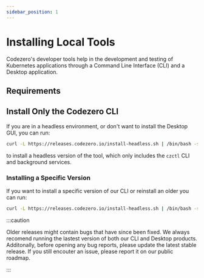 ```yaml
---
sidebar_position: 1
---
```



# Installing Local Tools

Codezero's developer tools help in the development and testing of Kubernetes applications through a Command Line Interface (CLI) and a Desktop application.

<AppInstall />

## Requirements

<AppRequirements />

## Install Only the Codezero CLI

If you are in a headless environment, or don't want to install the Desktop GUI, you can run:

```bash
curl -L https://releases.codezero.io/install-headless.sh | /bin/bash -s pasley
```

to install a headless version of the tool, which only includes the `czctl` CLI and background services.

### Installing a Specific Version

If you want to install a specific version of our CLI or reinstall an older you can run:

```bash
curl -L https://releases.codezero.io/install-headless.sh | /bin/bash -s -- 1.7.0
```

:::caution

Older releases might contain bugs that have since been fixed. We always recomend running the lastest version of both our CLI and Desktop products. Additonally, before opening any bug reports, please update the latest stable release. If you still encouter an issue, please report it on our public roadmap.

:::